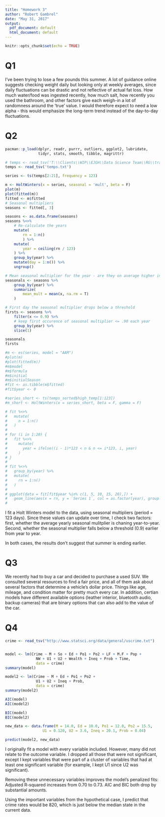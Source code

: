 ```yaml
---
title: "Homework 3"
author: "Robert Gambrel"
date: "May 31, 2017"
output:
  pdf_document: default
  html_document: default
---
```


```r
knitr::opts_chunk$set(echo = TRUE)
```
# Q1

I've been trying to lose a few pounds this summer. A lot of guidance online suggests checking weight daily but looking only at weekly averages, since daily fluctuations can be drastic and not reflective of actual fat loss. How much water/food was ingested recently, how much salt, how recently you used the bathroom, and other factors give each weigh-in a lot of randomness around the 'true' value. I would therefore expect to need a low alpha - this would emphasize the long-term trend instead of the day-to-day fluctuations.

# Q2

```r
pacman::p_load(dplyr, readr, purrr, outliers, ggplot2, lubridate, 
               tidyr, stats, smooth, tibble, magrittr)

# temps <- read_tsv('T:\\Clients\\WIP\\EJGH\\Data Science Team\\RG\\trainings\\temps-new.txt')
temps <- read_tsv('temps.txt')

series <- ts(temps[2:21], frequency = 123)

m <- HoltWinters(x = series, seasonal = 'mult', beta = F)
plot(m)
plot(fitted(m))
fitted <- m$fitted
# Seasonal multipliers
seasons <- fitted[, 3]

seasons <- as.data.frame(seasons)
seasons %<>%
	# Re-calculate the years
	mutate(
		rn = 1:n()
		) %>%
	mutate(
		year = ceiling(rn / 123)
	) %>%
	group_by(year) %>%
	mutate(day = 1:n()) %>%
	ungroup()

# Mean seasonal multiplier for the year - are they on average higher in one year vs. another?
seasonals <- seasons %>%
	group_by(year) %>%
	summarize(
		mean_mult = mean(x, na.rm = T)
	)

# First day the seasonal multiplier drops below a threshold
firsts <- seasons %>%
	filter(x <= 0.9) %>%
	# keep first occurence of seasonal multiplier <= .90 each year 
	group_by(year) %>%
	slice(1)

seasonals
firsts

#m <- es(series, model = "AAM")
#plot(m)
#plot(fitted(m))
#m$model
#m$formula
#m$initial
#m$initialSeason
#fit <- as.tibble(m$fitted)
#fit$year <- 0

#series_short <- ts(temps_sorted$high_temp[1:123])
#m_short <- HoltWinters(x = series_short, beta = F, gamma = F)
```

```r
# fit %<>%
#   mutate(
#     n = 1:n()
#   )
# 
# for (i in 1:20) {
#   fit %<>%
#     mutate(
#       year = ifelse((i - 1)*123 < n & n <= i*123, i, year)
#     )
# }
# 
# fit %<>%
#   group_by(year) %>%
#   mutate(
#     rn = 1:n()
#   )
# 
# ggplot(data = fit[fit$year %in% c(1, 5, 10, 15, 20),]) +
#   geom_line(aes(x = rn, y = `Series 1`, col = as.factor(year), group = as.factor(year)))
#   
```

I fit a Holt Winters model to the data, using seasonal multipliers (period = 123 days). Since these values can update over time, I check two factors: first, whether the average yearly seasonal mulitplier is chaning year-to-year. Second, whether the seasonal multiplier falls below a threshold (0.9) earlier from year to year.

In both cases, the results don't suggest that summer is ending earlier.

# Q3

We recently had to buy a car and decided to purchase a used SUV. We consulted several resources to find a fair price, and all of them ask about several factors that determine a vehicle's dollar price. Things like age, mileage, and condition matter for pretty much every car. In addition, certian models have different available options (leather interior, bluetooth audio, backup cameras) that are binary options that can also add to the value of the car. 

# Q4
```r


crime <- read_tsv("http://www.statsci.org/data/general/uscrime.txt")


model <- lm(Crime ~ M + So + Ed + Po1 + Po2 + LF + M.F + Pop +
			  NW + U1 + U2 + Wealth + Ineq + Prob + Time, 
			  data = crime)
summary(model)

model2 <- lm(Crime ~ M + Ed + Po1 + Po2 +
			  U1 + U2 + Ineq + Prob, 
			  data = crime)
summary(model2)

AIC(model)
AIC(model2)

BIC(model)
BIC(model2)

new_data <- data.frame(M = 14.0, Ed = 10.0, Po1 = 12.0, Po2 = 15.5,
			     U1 = 0.120, U2 = 3.6, Ineq = 20.1, Prob = 0.04)

predict(model2, new_data)
```
I originally fit a model with every variable included. However, many did not relate to the outcome variable. I dropped all those that were not significant, except I kept variables that were part of a cluster of variables that had at least one significant variable (for example, I kept U1 since U2 was significant).

Removing these unnecessary variables improves the model's penalized fits: Adjusted R-squared increases from 0.70 to 0.73. AIC and BIC both drop by substantial amounts. 

Using the important variables from the hypothetical case, I predict that crime rates would be 820, which is just below the median state in the current data.
